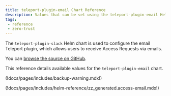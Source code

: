 ```yaml
---
title: teleport-plugin-email Chart Reference
description: Values that can be set using the teleport-plugin-email Helm chart
tags:
 - reference
 - zero-trust
---
```


The `teleport-plugin-slack` Helm chart is used to configure the email Teleport plugin, which allows users to receive Access Requests via emails.

You can [browse the source on GitHub](https://github.com/gravitational/teleport/tree/v(=teleport.version=)/examples/chart/access/email).

This reference details available values for the `teleport-plugin-email` chart.

(!docs/pages/includes/backup-warning.mdx!)

(!docs/pages/includes/helm-reference/zz_generated.access-email.mdx!)
